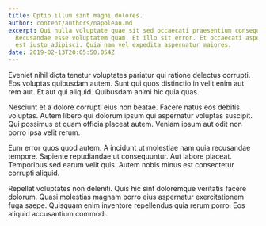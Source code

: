 ```yaml
---
title: Optio illum sint magni dolores.
author: content/authors/napolean.md
excerpt: Qui nulla voluptate quae sit sed occaecati praesentium consequatur vel.
  Recusandae esse voluptatem quam. Et illo sit error. Et occaecati asperiores
  est iusto adipisci. Quia nam vel expedita aspernatur maiores.
date: 2019-02-13T20:05:50.054Z
---
```

Eveniet nihil dicta tenetur voluptates pariatur qui ratione delectus corrupti. Eos voluptas quibusdam autem. Sunt qui quos distinctio in velit enim aut rem aut. Et aut qui aliquid. Quibusdam animi hic quia quas.
 Nesciunt et a dolore corrupti eius non beatae. Facere natus eos debitis voluptas. Autem libero qui dolorum ipsum qui aspernatur voluptas suscipit. Qui possimus et quam officia placeat autem. Veniam ipsum aut odit non porro ipsa velit rerum.
 Eum error quos quod autem. A incidunt ut molestiae nam quia recusandae tempore. Sapiente repudiandae ut consequuntur. Aut labore placeat. Temporibus sed earum velit quis. Autem nobis minus est consectetur corrupti aliquid.
 Repellat voluptates non deleniti. Quis hic sint doloremque veritatis facere dolorum. Quasi molestias magnam porro eius aspernatur exercitationem fuga saepe. Quisquam enim inventore repellendus quia rerum porro. Eos aliquid accusantium commodi.